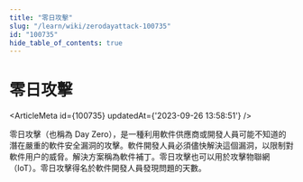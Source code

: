 ```yaml
---
title: "零日攻擊"
slug: "/learn/wiki/zerodayattack-100735"
id: "100735"
hide_table_of_contents: true
---
```



# 零日攻擊

<ArticleMeta id={100735} updatedAt={'2023-09-26 13:58:51'} />
<div className='border-solid border-b border-t-0 my-4 border-[var(--ifm-color-gray-300)]' />

零日攻擊（也稱為 Day Zero），是一種利用軟件供應商或開發人員可能不知道的潛在嚴重的軟件安全漏洞的攻擊。軟件開發人員必須儘快解決這個漏洞，以限制對軟件用户的威脅。解決方案稱為軟件補丁。零日攻擊也可以用於攻擊物聯網（IoT）。零日攻擊得名於軟件開發人員發現問題的天數。
